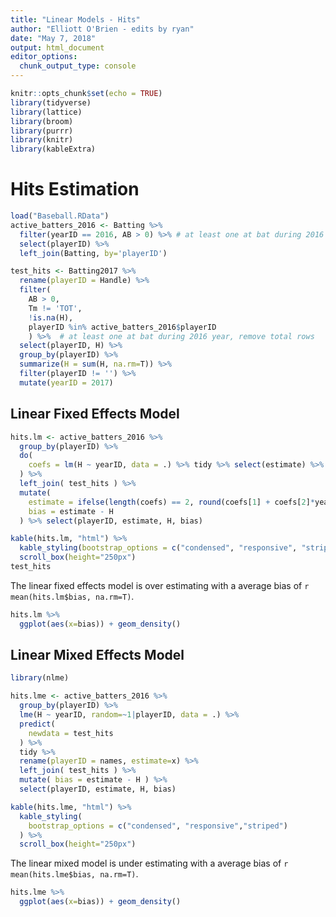 ```yaml
---
title: "Linear Models - Hits"
author: "Elliott O'Brien - edits by ryan"
date: "May 7, 2018"
output: html_document
editor_options: 
  chunk_output_type: console
---
```


```r
knitr::opts_chunk$set(echo = TRUE)
library(tidyverse)
library(lattice)
library(broom)
library(purrr)
library(knitr)
library(kableExtra)
```

# Hits Estimation

```r
load("Baseball.RData")
active_batters_2016 <- Batting %>% 
  filter(yearID == 2016, AB > 0) %>% # at least one at bat during 2016 year
  select(playerID) %>% 
  left_join(Batting, by='playerID')
```

```r
test_hits <- Batting2017 %>%
  rename(playerID = Handle) %>%
  filter(
    AB > 0, 
    Tm != 'TOT', 
    !is.na(H),
    playerID %in% active_batters_2016$playerID
    ) %>%  # at least one at bat during 2016 year, remove total rows
  select(playerID, H) %>%
  group_by(playerID) %>%
  summarize(H = sum(H, na.rm=T)) %>%
  filter(playerID != '') %>%
  mutate(yearID = 2017)
```

## Linear Fixed Effects Model

```r
hits.lm <- active_batters_2016 %>%
  group_by(playerID) %>% 
  do(
    coefs = lm(H ~ yearID, data = .) %>% tidy %>% select(estimate) %>% unlist # testreplace with a function
  ) %>% 
  left_join( test_hits ) %>%
  mutate(
    estimate = ifelse(length(coefs) == 2, round(coefs[1] + coefs[2]*yearID), round(coefs[1])),
    bias = estimate - H
  ) %>% select(playerID, estimate, H, bias)

kable(hits.lm, "html") %>%
  kable_styling(bootstrap_options = c("condensed", "responsive", "striped")) %>%
  scroll_box(height="250px")
test_hits
```

The linear fixed effects model is over estimating with a average bias of `r mean(hits.lm$bias, na.rm=T)`.

```r
hits.lm %>% 
  ggplot(aes(x=bias)) + geom_density()
```


## Linear Mixed Effects Model

```r
library(nlme)

hits.lme <- active_batters_2016 %>%
  group_by(playerID) %>%
  lme(H ~ yearID, random=~1|playerID, data = .) %>% 
  predict(
    newdata = test_hits
  ) %>% 
  tidy %>%
  rename(playerID = names, estimate=x) %>%
  left_join( test_hits ) %>%
  mutate( bias = estimate - H ) %>%
  select(playerID, estimate, H, bias)

kable(hits.lme, "html") %>%
  kable_styling(
    bootstrap_options = c("condensed", "responsive","striped")
  ) %>%
  scroll_box(height="250px")
```

The linear mixed model is under estimating with a average bias of `r mean(hits.lme$bias, na.rm=T)`.

```r
hits.lme %>% 
  ggplot(aes(x=bias)) + geom_density()
```
